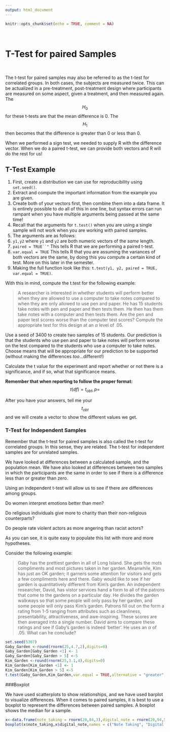 ```yaml
---
output: html_document
---
```


```r
knitr::opts_chunk$set(echo = TRUE, comment = NA)
```
<br>

# T-Test for paired Samples 

<br>

The t-test for paired samples may also be referred to as the t-test for correlated groups. In both cases, the subjects are measured twice. This can be actualized in a pre-treatment, post-treatment design where participants are measured on some aspect, given a treatment, and then measured again. The $$H_0$$ for these t-tests are that the mean difference is 0. The $$H_1$$ then becomes that the difference is greater than 0 or less than 0. 

When we performed a sign test, we needed to supply R with the difference vector. When we do a paired t-test, we can provide both vectors and R will do the rest for us! 

## T-Test Example 


1. First, create a distribution we can use for reproducibility using `set.seed()`. 
2. Extract and compute the important information from the example you are given.
3. Create both of your vectors first, then combine them into a data frame. It is entirely possible to do all of this in one line, but syntax errors can run rampant when you have multiple arguments being passed at the same time! 
4. Recall that the arguments for `t.test()` when you are using a single sample will not work when you are working with paired samples. 
5. The arguments are as follows: 
  1. `y1,y2` where `y1` and `y2` are both numeric vectors of the *same* length. 
  2. `paired = TRUE``"` This tells R that we are performing a paired t-test. 
  3. `var.equal = TRUE` This tells R that you are assuming the variances of both vectors are the same, by doing this you compute a certain kind of test. More on this later in the semester. 
  4. Making the full function look like this: `t.test(y1, y2, paired = TRUE, var.equal = TRUE)`.

With this in mind, compute the t.test for the following example:


> A researcher is interested in whether students will perform better when they are allowed to use a computer to take notes compared to when they are only allowed to use pen and paper. He has 15 students take notes with pen and paper and then tests them. He then has them take notes with a computer and then tests them. Are the pen and paper test scores worse than the computer test scores? Compute the appropriate test for this design at an $\alpha$ level of .05. 

Use a seed of 3400 to create two samples of 15 students. Our prediction is that the students who use pen and paper to take notes will perform worse on the test compared to the students who use a computer to take notes.  Choose means that will be appropriate for our prediction to be supported (without making the differences *too*…different!)

Calculate the t value for the experiment and report whether or not there is a significance, and if so, what that significance means. 

**Remember that when reporting to follow the proper format:** $$t(df) = t_{obt}, p =$$

After you have your answers, tell me your $$t_{obt}$$ and we will create a vector to show the different values we get. 

### T-Test for Independent Samples

Remember that the t-test for paired samples is also called the t-test for correlated groups. In this sense, they are related. The t-test for independent samples are for unrelated samples. 

We have looked at differences between a calculated sample, and the population mean. We have also looked at differences between two samples in which the participants are the same in order to see if there is a difference less than or greater than zero. 

Using an independent t-test will allow us to see if there are differences among groups. 

Do women interpret emotions better than men?

Do religious individuals give more to charity than their non-religious counterparts?

Do people rate violent actors as more angering than racist actors?

As you can see, it is quite easy to populate this list with more and more hypotheses. 


Consider the following example:

> Gaby has the prettiest garden in all of Long Island. She gets the mots compliments and most pictures taken in her garden. Meanwhile, Kim has just an OK garden; it garners some attention for visitors and gets a few compliments here and there. Gaby would like to see if her garden is quantitatively different from Kim's garden. An independent researcher, David, has vistor services hand a form to all of the patrons that come to the gardens on a particular day. He divides the garden walkways so that some people will only pass by her garden, and some people will only pass Kim's garden. Patrons fill out on the form a rating from 1-5 ranging from attributes such as cleanliness, presentability, attractiveness, and awe-inspiring. These scores are then averaged into a single number. David aims to compare these ratings and see if Gaby's garden is indeed 'better'. He uses an $\alpha$ of .05. What can he conclude?

```r
set.seed(5307)
Gaby_Garden <-round(rnorm(25,4.7,2),digits=0)
Gaby_Garden[Gaby_Garden <1] <- 1
Gaby_Garden[Gaby_Garden > 5] <-5
Kim_Garden <-round(rnorm(25,3.1,4),digits=0)
Kim_Garden[Kim_Garden <1] <- 1
Kim_Garden[Kim_Garden > 5] <-5
t.test(Gaby_Garden,Kim_Garden,var.equal = TRUE,alternative = "greater")
```

###Boxplot

We have used scatterplots to show relationships, and we have used barplot to visualize differences. When it comes to paired samples, it is best to use a boxplot to represent the differences between paired samples. A boxplot shows the median for a sample.

```r
x<-data.frame(note_taking = rnorm(20,84,3),digital_note = rnorm(20,94,5))
boxplot(x$note_taking,x$digital_note,names = c("Note Taking", "Digital Note Taking"))
```

